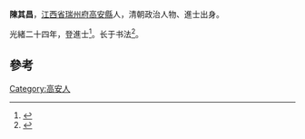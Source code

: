 '''陳其昌'''，[[江西省|江西省]][[瑞州府|瑞州府]][[高安縣|高安縣]]人，清朝政治人物、進士出身。

光緒二十四年，登進士<ref>{{cite book|editor=高安市志编纂委员会|title=高安市志 1986-2006|date=2009年12月|publisher=北京：方志出版社|isbn=780238646|pages=1162|accessdate=2017-01-10}}</ref>。长于书法<ref>{{cite book|author1=赵禄祥|title=中国美术家大辞典 上|date=2007年7月|publisher=北京：北京出版社|isbn=978-7-200-06879-5|pages=1123|accessdate=2017-01-10}}</ref>。

==參考==
{{reflist}}
{{清朝人物小作品}}
{{光緒二十四年戊戌科殿試金榜}}

[[Category:高安人|Category:高安人]]